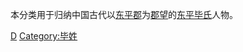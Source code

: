 {{Catnav|頁面分類|历史|歷史學|系譜學|漢族姓氏|毕姓}}
{{Catnav|頁面分類|人文學科|歷史學|系譜學|漢族姓氏|毕姓}}
{{Catnav|頁面分類|人类学|文化人类学|家世與傳承|系譜學|漢族姓氏|毕姓}}

本分类用于归纳中国古代以[[东平郡|东平郡]]为[[郡望|郡望]]的[[东平毕氏|东平毕氏]]人物。

[[Category:士族|D]]
[[Category:毕姓|Category:毕姓]]